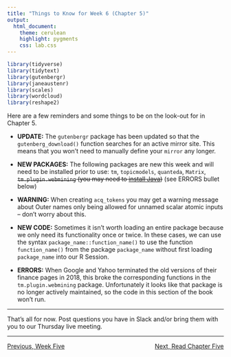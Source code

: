 ```yaml
---
title: "Things to Know for Week 6 (Chapter 5)"
output: 
  html_document:
    theme: cerulean
    highlight: pygments
    css: lab.css
---
```


```r
library(tidyverse)
library(tidytext)
library(gutenbergr)
library(janeaustenr)
library(scales)
library(wordcloud)
library(reshape2)
```

Here are a few reminders and some things to be on the look-out for in Chapter 5.

  + **UPDATE:** The `gutenbergr` package has been updated so that the `gutenberg_download()` function searches for an active mirror site. This means that you won't need to manually define your `mirror` any longer.
  
  + **NEW PACKAGES:** The following packages are new this week and will need to be installed prior to use: `tm`, `topicmodels`, `quanteda`, `Matrix`, <strike>`tm.plugin.webmining` (you may need to [install Java](https://www.java.com/en/){target="_blank"})</strike> (see ERRORS bullet below)
  
  + **WARNING:** When creating `acq_tokens` you may get a warning message about Outer names only being allowed for unnamed scalar atomic inputs -- don't worry about this.
  
  + **NEW CODE:** Sometimes it isn't worth loading an entire package because we only need its functionality once or twice. In these cases, we can use the syntax `package_name::function_name()` to use the function `function_name()` from the package `package_name` without first loading `package_name` into our R Session.
  
  + **ERRORS:** When Google and Yahoo terminated the old versions of their finance pages in 2018, this broke the corresponding functions in the `tm.plugin.webmining` package. Unfortunately it looks like that package is no longer actively maintained, so the code in this section of the book won't run.
  
***

That's all for now. Post questions you have in Slack and/or bring them with you to our Thursday live meeting.

***

<p style = "text-align:left;">[Previous, Week Five](https://agmath.github.io/FacultyUpskilling/)
<span style = "float:right;">[Next, Read Chapter Five](https://www.tidytextmining.com/dtm.html)</span>
</p>